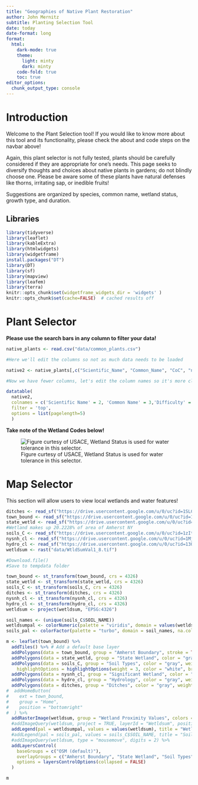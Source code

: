 ```yaml
---
title: "Geographies of Native Plant Restoration"
author: John Mernitz
subtitle: Planting Selection Tool
date: today
date-format: long
format:
  html:
    dark-mode: true
    theme: 
      light: minty
      dark: minty
    code-fold: true
    toc: true
editor_options: 
  chunk_output_type: console
---
```


# Introduction

Welcome to the Plant Selection tool! If you would like to know more about this tool and its functionality, please check the about and code steps on the navbar above!

Again, this plant selector is not fully tested, plants should be carefully considered if they are appropriate for one's needs. This page seeks to diversify thoughts and choices about native plants in gardens; do not blindly choose one. Please be aware some of these plants have natural defenses like thorns, irritating sap, or inedible fruits!

Suggestions are organized by species, common name, wetland status, growth type, and duration.

## Libraries

```r
library(tidyverse)
library(leaflet)
library(kableExtra)
library(htmlwidgets)
library(widgetframe)
install.packages("DT")
library(DT)
library(sf)
library(mapview)
library(leafem)
library(terra)
knitr::opts_chunk$set(widgetframe_widgets_dir = 'widgets' ) 
knitr::opts_chunk$set(cache=FALSE)  # cached results off
```

# Plant Selector

**Please use the search bars in any column to filter your data!**

```r
native_plants <- read.csv("data/common_plants.csv")

#Here we'll edit the columns so not as much data needs to be loaded

native2 <- native_plants[,c("Scientific_Name", "Common_Name", "CoC", "nwpl_ncne", "Growth_Habit", "Duration")]

#Now we have fewer columns, let's edit the column names so it's more clear what each refers to

datatable(
  native2,
  colnames = c('Scientific Name' = 2, 'Common Name' = 3,'Difficulty' = 4, 'Wetland Status' = 5, 'Growth Type' = 6), 
  filter = 'top',
  options = list(pagelength=5)
  )
```

**Take note of the Wetland Codes below!**

![Figure curtesy of USACE, Wetland Status is used for water tolerance in this selector.](data/Wetland_codes.png)



# Map Selector

This section will allow users to view local wetlands and water features!

```r
ditches <- read_sf("https://drive.usercontent.google.com/u/0/uc?id=1SLCufnLDpR4bEJeUB1usJ2OFzBlWXtEY&export=download")
town_bound <- read_sf("https://drive.usercontent.google.com/u/0/uc?id=1WScoYQWLa9_jaobUhm-0xcf1MtTaqoE6&export=download")
state_wetld <- read_sf("https://drive.usercontent.google.com/u/0/uc?id=1uS0oYTaWLGhwGyYHnhkBxn8RZRlwNFkk&export=download")
#Wetland makes up 20.2228% of area of Amherst NY
soils_C <- read_sf("https://drive.usercontent.google.com/u/0/uc?id=1zItxfisuLYZP6ZhnyUzMGH80UShGLAUQ&export=download")
nysnh_cl <- read_sf("https://drive.usercontent.google.com/u/0/uc?id=1Mjfgt23T8KmxcY5OzBJ0DZ4dgW2jnoHd&export=download")
hydro_cl <- read_sf("https://drive.usercontent.google.com/u/0/uc?id=13OIxXMGIlrMYLmIUJuhU8ElM9Dpkoz11&export=download")
wetldsum <- rast("data/WtldSumVal1_8.tif")

#Download.file()
#Save to tempdata folder

town_bound <- st_transform(town_bound, crs = 4326)
state_wetld <- st_transform(state_wetld, crs = 4326)
soils_C <- st_transform(soils_C, crs = 4326)
ditches <- st_transform(ditches, crs = 4326)
nysnh_cl <- st_transform(nysnh_cl, crs = 4326)
hydro_cl <- st_transform(hydro_cl, crs = 4326)
wetldsum <- project(wetldsum, "EPSG:4326")

soil_names <- (unique(soils_C$SOIL_NAME))
wetldsumpal <- colorNumeric(palette = "viridis", domain = values(wetldsum), na.color = "transparent")
soils_pal <- colorFactor(palette = "turbo", domain = soil_names, na.color = "transparent")
```

```r
m <- leaflet(town_bound) %>%
  addTiles() %>% # Add a default base layer
  addPolygons(data = town_bound, group = "Amherst Boundary", stroke = TRUE, color = "black", fill = FALSE, weight = 3) %>%
  addPolygons(data = state_wetld, group = "State Wetland", color = "gray", weight = 1, fillOpacity = 0.5, fillColor = "green") %>%
  addPolygons(data = soils_C, group = "Soil Types", color = "gray", weight = 1, fillOpacity = 0.5, fillColor = ~soils_pal(SOIL_NAME), label = ~SOIL_NAME,
    highlightOptions = highlightOptions(weight = 3, color = "white", bringToFront = FALSE)) %>%
  addPolygons(data = nysnh_cl, group = "Significant Wetland", color = "gray", weight = 1, fillOpacity = 0.5, fillColor = "yellow") %>%
  addPolygons(data = hydro_cl, group = "Hydrology", color = "gray", weight = 1, fillOpacity = 0.5, fillColor = "blue") %>%
  addPolygons(data = ditches, group = "Ditches", color = "gray", weight = 1, fillOpacity = 0.5, fillColor = "red") %>%
#  addHomeButton(
#    ext = town_bound,
#    group = "Home",
#    position = "bottomright"
#  ) %>%
  addRasterImage(wetldsum, group = "Wetland Proximity Values", colors = wetldsumpal, opacity = 0.8) %>%
  #addImageQuery(wetldsum, project = TRUE, layerId = "Wetldsum", position = "top") %>%
  addLegend(pal = wetldsumpal, values = values(wetldsum), title = "Wetland Proximity values", opacity = 1) %>%
  #addLegend(pal = soils_pal, values = soils_C$SOIL_NAME, title = "Soil Types", position = "bottomright", opacity = 1)
  #addImageQuery(wetldsum, type = "mousemove", digits = 2) %>%
  addLayersControl(
    baseGroups = c("OSM (default)"),
    overlayGroups = c("Amherst Boundary", "State Wetland", "Soil Types", "Significant Wetland", "Hydrology", "Ditches", "Wetland Proximity Values"),
    options = layersControlOptions(collapsed = FALSE)
  )

m

```
